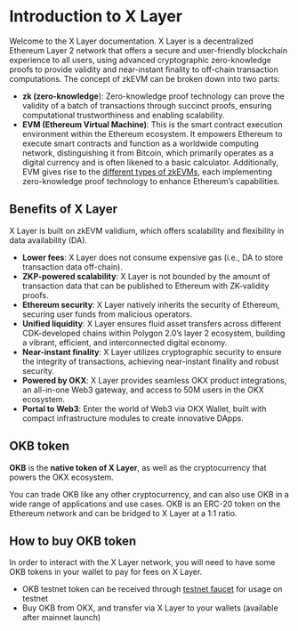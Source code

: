 # Introduction to X Layer
Welcome to the X Layer documentation.
X Layer is a decentralized Ethereum Layer 2 network that offers a secure and user-friendly blockchain experience to all users, using advanced cryptographic zero-knowledge proofs to provide validity and near-instant finality to off-chain transaction computations.
The concept of zkEVM can be broken down into two parts:
- **zk (zero-knowledge**): Zero-knowledge proof technology can prove the validity of a batch of transactions through succinct proofs, ensuring computational trustworthiness and enabling scalability.
- **EVM (Ethereum Virtual Machine)**: This is the smart contract execution environment within the Ethereum ecosystem. It empowers Ethereum to execute smart contracts and function as a worldwide computing network, distinguishing it from Bitcoin, which primarily operates as a digital currency and is often likened to a basic calculator. Additionally, EVM gives rise to the [different types of zkEVMs](https://vitalik.eth.limo/general/2022/08/04/zkevm.html "different types of zkEVMs"), each implementing zero-knowledge proof technology to enhance Ethereum’s capabilities.

## Benefits of X Layer
X Layer is built on zkEVM validium, which offers scalability and flexibility in data availability (DA).
- **Lower fees**: X Layer does not consume expensive gas (i.e., DA to store transaction data off-chain).
- **ZKP-powered scalability**: X Layer is not bounded by the amount of transaction data that can be published to Ethereum with ZK-validity proofs.
- **Ethereum security**: X Layer natively inherits the security of Ethereum, securing user funds from malicious operators.
- **Unified liquidity**: X Layer ensures fluid asset transfers across different CDK-developed chains within Polygon 2.0’s layer 2 ecosystem, building a vibrant, efficient, and interconnected digital economy.
- **Near-instant finality**: X Layer utilizes cryptographic security to ensure the integrity of transactions, achieving near-instant finality and robust security.
- **Powered by OKX**: X Layer provides seamless OKX product integrations, an all-in-one Web3 gateway, and access to 50M users in the OKX ecosystem.
- **Portal to Web3**: Enter the world of Web3 via OKX Wallet, built with compact infrastructure modules to create innovative DApps.

## OKB token
**OKB** is the **native token of X Layer**, as well as the cryptocurrency that powers the OKX ecosystem. 

You can trade OKB like any other cryptocurrency, and can also use OKB in a wide range of applications and use cases. OKB is an ERC-20 token on the Ethereum network and can be bridged to X Layer at a 1:1 ratio.

## How to buy OKB token
In order to interact with the X Layer network, you will need to have some OKB tokens in your wallet to pay for fees on X Layer.
- OKB testnet token can be received through [testnet faucet](https://www.okx.com/xlayer/faucet "testnet faucet") for usage on testnet
- Buy OKB from OKX, and transfer via X Layer to your wallets (available after mainnet launch)
